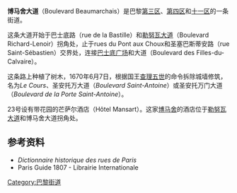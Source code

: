 {{Paris_streetbox
| arr_num=3，4，11
| paris_map=[[image:paris_plan_wee_green_jms.jpg|image:paris_plan_wee_green_jms.jpg]] 
| x=
| y=
| streetname=博马舍大道<br />Boulevard Beaumarchais
| arr1=第三区，第四区，十一区
| quarter=
| quart1=
| begins=巴士底广场
| ends= 圣塞巴斯蒂安路、rue du Pont-aux-Choux
| length=750
| width=35
| creation= 1670年
| denomination= 
| area_map=
| caption=
}}

'''博马舍大道'''（Boulevard Beaumarchais）是巴黎[[巴黎第三区|第三区]]、[[巴黎第四区|第四区]]和[[巴黎十一区|十一区]]的一条街道。

这条大道开始于巴士底路（rue de la Bastille）和[[勒努瓦大道|勒努瓦大道]]（Boulevard Richard-Lenoir）拐角处，止于rues du Pont aux Choux和圣塞巴斯蒂安路（rue Saint-Sébastien）交界处，连接[[巴士底广场|巴士底广场]]和大道（Boulevard des Filles-du-Calvaire）。

这条路上种植了树木，1670年6月7日，根据国王[[查理五世_(法兰西)|查理五世]]的命令拆除城墙修筑，名为''Le Cours''、圣安托万大道（''Boulevard Saint-Antoine''）或圣安托万门大道（''Boulevard de la Porte Saint-Antoine''）。 

23号设有带花园的芒萨尔酒店（Hôtel Mansart）。这家[[博马舍|博马舍]]的酒店位于[[勒努瓦大道|勒努瓦大道]]和博马舍大道拐角处。  

==参考资料==
* ''Dictionnaire historique des rues de Paris''
* Paris Guide 1807 - Librairie Internationale 

[[Category:巴黎街道|Category:巴黎街道]]